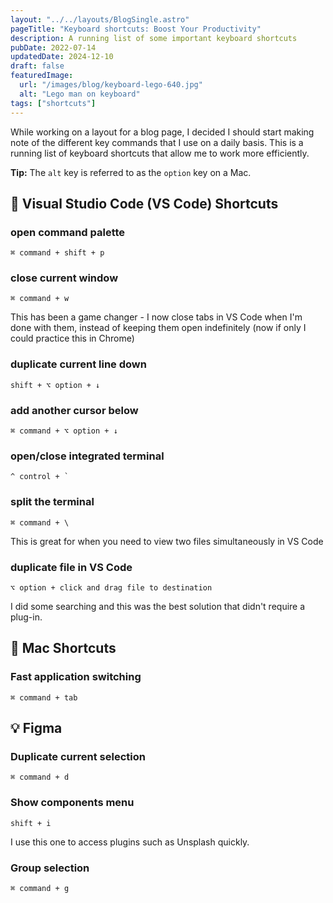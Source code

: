 ```yaml
---
layout: "../../layouts/BlogSingle.astro"
pageTitle: "Keyboard shortcuts: Boost Your Productivity"
description: A running list of some important keyboard shortcuts
pubDate: 2022-07-14
updatedDate: 2024-12-10
draft: false
featuredImage:
  url: "/images/blog/keyboard-lego-640.jpg"
  alt: "Lego man on keyboard"
tags: ["shortcuts"]
---
```


While working on a layout for a blog page, I decided I should start making note of the different key commands that I use on a daily basis. This is a running list of keyboard shortcuts that allow me to work more efficiently.

**Tip:** The `alt` key is referred to as the `option` key on a Mac.

## 🎨 Visual Studio Code (VS Code) Shortcuts

### open command palette

`⌘ command + shift + p`

### close current window

`⌘ command + w`

This has been a game changer - I now close tabs in VS Code when I'm done with them, instead of keeping them open indefinitely (now if only I could practice this in Chrome)

### duplicate current line down

`shift + ⌥ option + ↓`

### add another cursor below

`⌘ command + ⌥ option + ↓`

### open/close integrated terminal

`` ^ control + ` ``

### split the terminal

`⌘ command + \`

This is great for when you need to view two files simultaneously in VS Code

### duplicate file in VS Code

`⌥ option + click and drag file to destination`

I did some searching and this was the best solution that didn't require a plug-in.

## 🍎 Mac Shortcuts

### Fast application switching

`⌘ command + tab`

## 💡 Figma

### Duplicate current selection

`⌘ command + d`

### Show components menu

`shift + i`

I use this one to access plugins such as Unsplash quickly.

### Group selection

`⌘ command + g`
